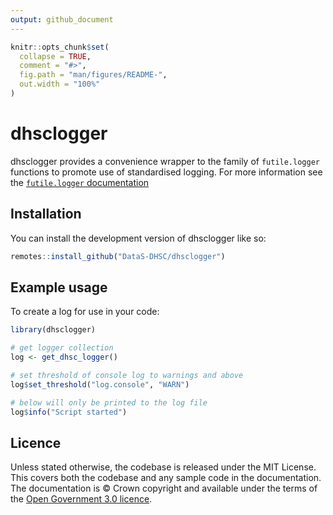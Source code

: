 ```yaml
---
output: github_document
---
```


<!-- README.md is generated from README.Rmd. Please edit that file -->

```r
knitr::opts_chunk$set(
  collapse = TRUE,
  comment = "#>",
  fig.path = "man/figures/README-",
  out.width = "100%"
)
```

# dhsclogger

dhsclogger provides a convenience wrapper to the family of `futile.logger`
functions to promote use of standardised logging. For more information
see the [`futile.logger` documentation](https://github.com/zatonovo/futile.logger)

## Installation

You can install the development version of dhsclogger like so:

``` r
remotes::install_github("DataS-DHSC/dhsclogger")
```

## Example usage

To create a log for use in your code:

```r
library(dhsclogger)

# get logger collection
log <- get_dhsc_logger()

# set threshold of console log to warnings and above
log$set_threshold("log.console", "WARN")

# below will only be printed to the log file
log$info("Script started")

```

## Licence

Unless stated otherwise, the codebase is released under the MIT License. This 
covers both the codebase and any sample code in the documentation. The 
documentation is © Crown copyright and available under the terms of the [Open 
Government 3.0 licence](https://www.nationalarchives.gov.uk/doc/open-government-licence/version/3/).
